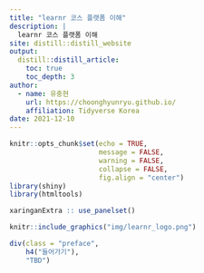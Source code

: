 ```yaml
---
title: "learnr 코스 플랫폼 이해"
description: |
  learnr 코스 플랫폼 이해
site: distill::distill_website
output:
  distill::distill_article:
    toc: true
    toc_depth: 3  
author:
  - name: 유충현 
    url: https://choonghyunryu.github.io/
    affiliation: Tidyverse Korea
date: 2021-12-10     
---
```


```r
knitr::opts_chunk$set(echo = TRUE, 
                      message = FALSE, 
                      warning = FALSE, 
                      collapse = FALSE,
                      fig.align = "center")
library(shiny)
library(htmltools)

xaringanExtra :: use_panelset()
```


```r
knitr::include_graphics("img/learnr_logo.png")
```

```r
div(class = "preface", 
    h4("들어가기"),
    "TBD")
```

